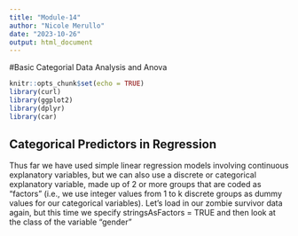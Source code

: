```yaml
---
title: "Module-14"
author: "Nicole Merullo"
date: "2023-10-26"
output: html_document
---
```

#Basic Categorial Data Analysis and Anova
```r
knitr::opts_chunk$set(echo = TRUE)
library(curl)
library(ggplot2)
library(dplyr)
library(car)
```

## Categorical Predictors in Regression

Thus far we have used simple linear regression models involving continuous explanatory variables, but we can also use a discrete or categorical explanatory variable, made up of 2 or more groups that are coded as “factors” (i.e., we use integer values from 1 to k discrete groups as dummy values for our categorical variables). Let’s load in our zombie survivor data again, but this time we specify stringsAsFactors = TRUE and then look at the class of the variable “gender”

